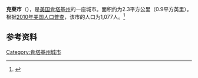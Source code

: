 {{Infobox City 
|official_name = 克莱市<br>Clay City
|image_flag = 
|image_seal = 
|image_skyline = 
|pushpin_map =  USA Kentucky 
|coordinates = {{coord|37|51|48|N|83|55|42|W|region:USA|display=inline}}
|map_caption =
|subdivision_type = [[國家|國家]]
|subdivision_name = {{USA}}
|leader_title = 
|leader_name = 
|subdivision_type1 = [[美國行政區劃|州]]
|subdivision_name1 = [[肯塔基州|肯塔基州]]
|subdivision_type2 = [[肯塔基州行政区划|县]]
|subdivision_name2 = Powell
|found_date = 
|area_total_km2 = 2.3
|area_land = 
|area_water = 
|population_as_of = 2010
|population_total = 1,077
|population_density = 
|timezone = 
|utc_offset = 
|timezone_DST = 
|utc_offset_DST = 
}}

'''克莱市'''（{{lang-en|'''Clay City'''}}），是[[美国|美国]][[肯塔基州|肯塔基州]]的一座城市。面积约为2.3平方公里（0.9平方英里）。根据[[2010年美国人口普查|2010年美国人口普查]]，该市的人口为1,077人。<ref name=census>{{cite web |url = http://www.census.gov/prod/www/abs/decennial/ |title = Census of Population and Housing |publisher = U.S. Census Bureau |accessdate = November 18, 2011 |archive-url = https://web.archive.org/web/20060208103743/http://www.census.gov/prod/www/abs/decennial/ |archive-date = 2006-02-08 |dead-url = yes }}</ref>

== 参考资料 ==
{{reflist}}

[[Category:肯塔基州城市|Category:肯塔基州城市]]


{{Kentucky-stub}}